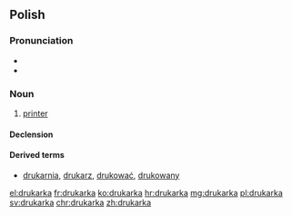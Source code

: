 ==Polish==

===Pronunciation===
* {{audio|Pl-drukarka.ogg|audio}}
* {{IPA|[druˈkarka]|lang=pl}}

===Noun===
{{pl-noun|f}}

# {{context|computing|lang=pl}} [[printer]]

====Declension====
{{pl-decl-noun-ka|drukar}}

====Derived terms====
* [[drukarnia]], [[drukarz]], [[drukować]], [[drukowany]]

[[el:drukarka]]
[[fr:drukarka]]
[[ko:drukarka]]
[[hr:drukarka]]
[[mg:drukarka]]
[[pl:drukarka]]
[[sv:drukarka]]
[[chr:drukarka]]
[[zh:drukarka]]